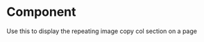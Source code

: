 
<Meta
  title="Components/Organisms/AcfRepeatingImageCopyColSection"
  component={AcfRepeatingImageCopyColSection}
/>

# Component

Use this to display the repeating image copy col section on a page

<Canvas>
  <Story name="Component">
    <AcfRepeatingImageCopyColSection
      heading="Heading goes here"
      copy="Over 100 years of excellence in helping our customers achive their environment compliance monitoring needs"
      items={[
        {
          title: 'Meets all pharmacy and healthcare regulatory requirements',
          copy: 'Meet regulatory requirements and reduce the risk of non-compliance with continuous vaccine monitoring and digital logs.'
        },
        {
          title: 'Meets all pharmacy and healthcare regulatory requirements',
          copy: 'Meet regulatory requirements and reduce the risk of non-compliance with continuous vaccine monitoring and digital logs.'
        },
        {
          title: 'Meets all pharmacy and healthcare regulatory requirements',
          copy: 'Meet regulatory requirements and reduce the risk of non-compliance with continuous vaccine monitoring and digital logs.'
        },
        {
          title: 'Meets all pharmacy and healthcare regulatory requirements',
          copy: 'Meet regulatory requirements and reduce the risk of non-compliance with continuous vaccine monitoring and digital logs.'
        }
      ]}
    />
  </Story>
</Canvas>

